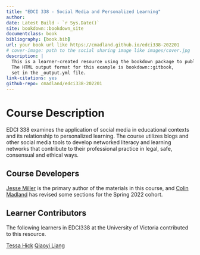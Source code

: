 ```yaml
--- 
title: "EDCI 338 - Social Media and Personalized Learning"
author: 
date: Latest Build - `r Sys.Date()`
site: bookdown::bookdown_site
documentclass: book
bibliography: [book.bib]
url: your book url like https://cmadland.github.io/edci338-202201
# cover-image: path to the social sharing image like images/cover.jpg
description: |
  This is a learner-created resource using the bookdown package to publish on the web.
  The HTML output format for this example is bookdown::gitbook,
  set in the _output.yml file.
link-citations: yes
github-repo: cmadland/edci338-202201
---
```


# Course Description {-}

EDCI 338 examines the application of social media in educational contexts and its relationship to personalized learning. The course utilizes blogs and other social media tools to develop networked literacy and learning networks that contribute to their professional practice in legal, safe, consensual and ethical ways.

## Course Developers {-}

[Jesse Miller](https://twitter.com/mediatedreality) is the primary author of the materials in this course, and [Colin Madland](https://twitter.com/colinmadland) has revised some sections for the Spring 2022 cohort.

## Learner Contributors {-}

The following learners in EDCI338 at the University of Victoria contributed to this resource.

[Tessa Hick](https://edci338tessa.opened.ca/)
[Qiaoyi Liang](https://nancy.opened.ca/)
